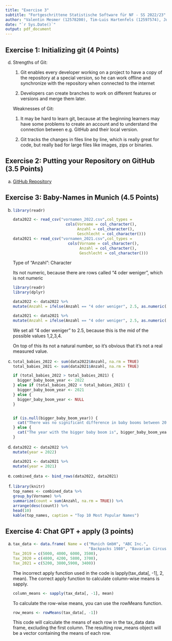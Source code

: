 ```yaml
---
title: "Exercise 3"
subtitle: "Fortgeschrittene Statistische Software für NF - SS 2022/23"
author: "Valentin Mesmer (12578200), Tim-Luis Hartenfels (12597574), Junis Al Attar (12574322)"
date: "`r Sys.Date()`"
output: pdf_document
---
```



## Exercise 1: Initializing git (4 Points)

d) Strengths of Git:

    1. Git enables every developer working on a project to have a copy of the repository at a special version, so he can work offline and synchronize with the repository when connected to the internet
    
    2. Developers can create branches to work on different features or versions and merge them later.
    

    Weaknesses of Git:

      1. It may be hard to learn git, because at the beginning learners may have some problems to create an account and to understand the connection between e.g. GitHub and their local version.
    
      2. Git tracks the changes in files line by line, which is really great for code, but really bad for large files like images, zips or binaries.
      
      
## Exercise 2: Putting your Repository on GitHub (3.5 Points)

a) [GitHub Repository](https://github.com/jualat/exeRcise-sheet-3)


## Exercise 3: Baby-Names in Munich (4.5 Points)

b)
    ```r
    library(readr)

    data2022 <- read_csv("vornamen_2022.csv",col_types = 
                           cols(Vorname = col_character(), 
                                Anzahl = col_character(), 
                                Geschlecht = col_character()))
    data2021 <- read_csv("vornamen_2021.csv",col_types = 
                            cols(Vorname = col_character(), 
                                 Anzahl = col_character(), 
                                 Geschlecht = col_character()))
    ```
    
    Type of "Anzahl": Character
    
    Its not numeric, because there are rows called "4 oder weniger", which is not numeric
    
    
    ```r
    library(readr)
    library(dplyr)
    
    data2022 <- data2022 %>% 
    mutate(Anzahl = ifelse(Anzahl == "4 oder weniger", 2.5, as.numeric(Anzahl)))

    data2021 <- data2021 %>% 
    mutate(Anzahl = ifelse(Anzahl == "4 oder weniger", 2.5, as.numeric(Anzahl)))

    ```  
    
    
    We set all "4 oder weniger" to 2.5, because this is the mid of the possible values 1,2,3,4. 
    
    On top of this its not a natural number, so it's obvious that it's not a real measured value.
    

c)

    ```r
    total_babies_2022 <- sum(data2022$Anzahl, na.rm = TRUE)
    total_babies_2021 <- sum(data2021$Anzahl, na.rm = TRUE)
    
    if (total_babies_2022 > total_babies_2021) {
      bigger_baby_boom_year <- 2022
    } else if (total_babies_2022 < total_babies_2021) {
      bigger_baby_boom_year <- 2021
    } else {
      bigger_baby_boom_year <- NULL
    }
    
    
    if (is.null(bigger_baby_boom_year)) {
      cat("There was no significant difference in baby booms between 2021 and 2022.")
    } else {
      cat("The year with the bigger baby boom is", bigger_baby_boom_year)
    }
  
    ```
 
   
d)

    ```r
    data2022 <- data2022 %>%
    mutate(year = 2022)

    data2021 <- data2021 %>%
    mutate(year = 2021)
    ```

e)

    ```r
    combined_data <- bind_rows(data2022, data2021)
    ```

f)

    ```r
    library(knitr)
    top_names <- combined_data %>%
    group_by(Vorname) %>%
    summarize(count = sum(Anzahl, na.rm = TRUE)) %>%
    arrange(desc(count)) %>%
    head(10)
    kable(top_names, caption = "Top 10 Most Popular Names")
    ```


    

## Exercise 4: Chat GPT + apply (3 points)

a)


  
    ```r
    tax_data <- data.frame( Name = c("Munich GmbH", "ABC Inc.", 
                                     "Backpacks 1980", "Bavarian Circus"),
    Tax_2019 = c(5000, 4000, 6000, 3500), 
    Tax_2020 = c(4800, 4200, 5800, 3700), 
    Tax_2021 = c(5200, 3800,5900, 3400))
    ``` 

    The incorrect apply function used in the code is lapply(tax_data[, -1], 2, mean). The correct apply function to calculate column-wise means is sapply.
    
    
    ```r
    column_means <- sapply(tax_data[, -1], mean)
    ``` 
    
    
    To calculate the row-wise means, you can use the rowMeans function.
    
    ```r
    row_means <- rowMeans(tax_data[, -1])
    ``` 
    
    
    This code will calculate the means of each row in the tax_data data frame, excluding the first column. The resulting row_means object will be a vector containing the means of each row.
    
    
